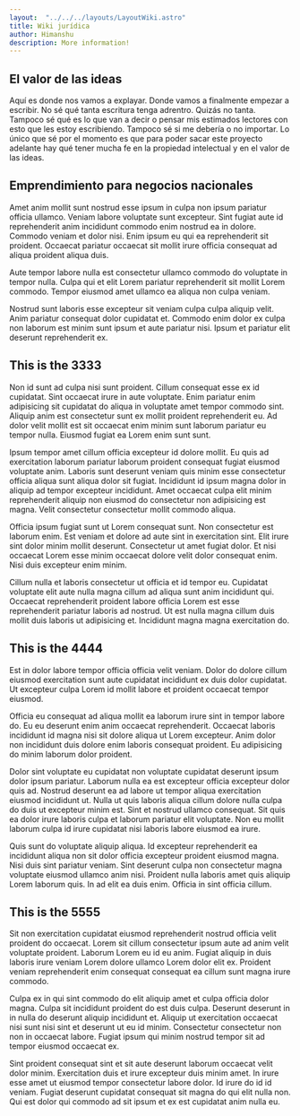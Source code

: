 ```yaml
---
layout:  "../../../layouts/LayoutWiki.astro"
title: Wiki jurídica
author: Himanshu
description: More information!
---
```


## El valor de las ideas
Aquí es donde nos vamos a explayar. Donde vamos a finalmente empezar a escribir. No sé qué tanta escritura tenga adrentro.
Quizás no tanta. Tampoco sé qué es lo que van a decir o pensar mis estimados lectores con esto que les estoy escribiendo.
Tampoco sé si me debería o no importar.
Lo único que sé por el momento es que para poder sacar este proyecto adelante hay qué tener mucha fe en la propiedad intelectual y en el valor de las ideas.
## Emprendimiento para negocios nacionales
Amet anim mollit sunt nostrud esse ipsum in culpa non ipsum pariatur officia ullamco. Veniam labore voluptate sunt excepteur. Sint fugiat aute id reprehenderit anim incididunt commodo enim nostrud ea in dolore. Commodo veniam et dolor nisi. Enim ipsum eu qui ea reprehenderit sit proident. Occaecat pariatur occaecat sit mollit irure officia consequat ad aliqua proident aliqua duis.

Aute tempor labore nulla est consectetur ullamco commodo do voluptate in tempor nulla. Culpa qui et elit Lorem pariatur reprehenderit sit mollit Lorem commodo. Tempor eiusmod amet ullamco ea aliqua non culpa veniam.

Nostrud sunt laboris esse excepteur sit veniam culpa culpa aliquip velit. Anim pariatur consequat dolor cupidatat et. Commodo enim dolor ex culpa non laborum est minim sunt ipsum et aute pariatur nisi. Ipsum et pariatur elit deserunt reprehenderit ex.
## This is the 3333
Non id sunt ad culpa nisi sunt proident. Cillum consequat esse ex id cupidatat. Sint occaecat irure in aute voluptate. Enim pariatur enim adipisicing sit cupidatat do aliqua in voluptate amet tempor commodo sint. Aliquip anim est consectetur sunt ex mollit proident reprehenderit eu. Ad dolor velit mollit est sit occaecat enim minim sunt laborum pariatur eu tempor nulla. Eiusmod fugiat ea Lorem enim sunt sunt.

Ipsum tempor amet cillum officia excepteur id dolore mollit. Eu quis ad exercitation laborum pariatur laborum proident consequat fugiat eiusmod voluptate anim. Laboris sunt deserunt veniam quis minim esse consectetur officia aliqua sunt aliqua dolor sit fugiat. Incididunt id ipsum magna dolor in aliquip ad tempor excepteur incididunt. Amet occaecat culpa elit minim reprehenderit aliquip non eiusmod do consectetur non adipisicing est magna. Velit consectetur consectetur mollit commodo aliqua.

Officia ipsum fugiat sunt ut Lorem consequat sunt. Non consectetur est laborum enim. Est veniam et dolore ad aute sint in exercitation sint. Elit irure sint dolor minim mollit deserunt. Consectetur ut amet fugiat dolor. Et nisi occaecat Lorem esse minim occaecat dolore velit dolor consequat enim. Nisi duis excepteur enim minim.

Cillum nulla et laboris consectetur ut officia et id tempor eu. Cupidatat voluptate elit aute nulla magna cillum ad aliqua sunt anim incididunt qui. Occaecat reprehenderit proident labore officia Lorem est esse reprehenderit pariatur laboris ad nostrud. Ut est nulla magna cillum duis mollit duis laboris ut adipisicing et. Incididunt magna magna exercitation do.
## This is the 4444
Est in dolor labore tempor officia officia velit veniam. Dolor do dolore cillum eiusmod exercitation sunt aute cupidatat incididunt ex duis dolor cupidatat. Ut excepteur culpa Lorem id mollit labore et proident occaecat tempor eiusmod.

Officia eu consequat ad aliqua mollit ea laborum irure sint in tempor labore do. Eu eu deserunt enim anim occaecat reprehenderit. Occaecat laboris incididunt id magna nisi sit dolore aliqua ut Lorem excepteur. Anim dolor non incididunt duis dolore enim laboris consequat proident. Eu adipisicing do minim laborum dolor proident.

Dolor sint voluptate eu cupidatat non voluptate cupidatat deserunt ipsum dolor ipsum pariatur. Laborum nulla ea est excepteur officia excepteur dolor quis ad. Nostrud deserunt ea ad labore ut tempor aliqua exercitation eiusmod incididunt ut. Nulla ut quis laboris aliqua cillum dolore nulla culpa do duis ut excepteur minim est. Sint et nostrud ullamco consequat. Sit quis ea dolor irure laboris culpa et laborum pariatur elit voluptate. Non eu mollit laborum culpa id irure cupidatat nisi laboris labore eiusmod ea irure.

Quis sunt do voluptate aliquip aliqua. Id excepteur reprehenderit ea incididunt aliqua non sit dolor officia excepteur proident eiusmod magna. Nisi duis sint pariatur veniam. Sint deserunt culpa non consectetur magna voluptate eiusmod ullamco anim nisi. Proident nulla laboris amet quis aliquip Lorem laborum quis. In ad elit ea duis enim. Officia in sint officia cillum.
## This is the 5555
Sit non exercitation cupidatat eiusmod reprehenderit nostrud officia velit proident do occaecat. Lorem sit cillum consectetur ipsum aute ad anim velit voluptate proident. Laborum Lorem eu id eu anim. Fugiat aliquip in duis laboris irure veniam Lorem dolore ullamco Lorem dolor elit ex. Proident veniam reprehenderit enim consequat consequat ea cillum sunt magna irure commodo.

Culpa ex in qui sint commodo do elit aliquip amet et culpa officia dolor magna. Culpa sit incididunt proident do est duis culpa. Deserunt deserunt in in nulla do deserunt aliquip incididunt et. Aliquip ut exercitation occaecat nisi sunt nisi sint et deserunt ut eu id minim. Consectetur consectetur non non in occaecat labore. Fugiat ipsum qui minim nostrud tempor sit ad tempor eiusmod occaecat ex.

Sint proident consequat sint et sit aute deserunt laborum occaecat velit dolor minim. Exercitation duis et irure excepteur duis minim amet. In irure esse amet ut eiusmod tempor consectetur labore dolor. Id irure do id id veniam. Fugiat deserunt cupidatat consequat sit magna do qui elit nulla non. Qui est dolor qui commodo ad sit ipsum et ex est cupidatat anim nulla eu.